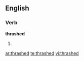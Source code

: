 ==English==

===Verb===
'''thrashed'''

# {{past of|[[thrash]]}}

[[ar:thrashed]]
[[te:thrashed]]
[[vi:thrashed]]